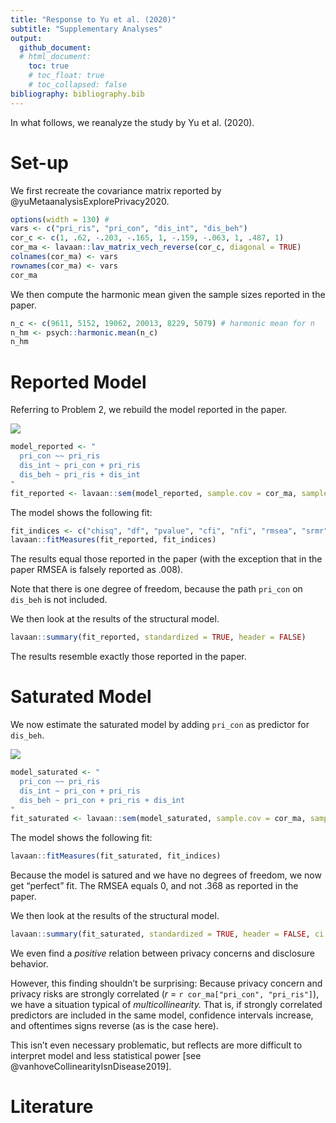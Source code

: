 ```yaml
---
title: "Response to Yu et al. (2020)"
subtitle: "Supplementary Analyses"
output: 
  github_document:
  # html_document:
    toc: true
    # toc_float: true
    # toc_collapsed: false
bibliography: bibliography.bib
---
```


In what follows, we reanalyze the study by Yu et al. (2020).

# Set-up

We first recreate the covariance matrix reported by @yuMetaanalysisExplorePrivacy2020.

```r
options(width = 130) # 
vars <- c("pri_ris", "pri_con", "dis_int", "dis_beh")
cor_c <- c(1, .62, -.203, -.165, 1, -.159, -.063, 1, .487, 1)
cor_ma <- lavaan::lav_matrix_vech_reverse(cor_c, diagonal = TRUE)
colnames(cor_ma) <- vars
rownames(cor_ma) <- vars
cor_ma
```

We then compute the harmonic mean given the sample sizes reported in the paper. 

```r
n_c <- c(9611, 5152, 19062, 20013, 8229, 5079) # harmonic mean for n
n_hm <- psych::harmonic.mean(n_c)
n_hm
```

# Reported Model

Referring to Problem 2, we rebuild the model reported in the paper.

![](figures/model_reported.png)

```r
model_reported <- "
  pri_con ~~ pri_ris
  dis_int ~ pri_con + pri_ris
  dis_beh ~ pri_ris + dis_int
"
fit_reported <- lavaan::sem(model_reported, sample.cov = cor_ma, sample.nobs = n_hm)
```

The model shows the following fit: 

```r
fit_indices <- c("chisq", "df", "pvalue", "cfi", "nfi", "rmsea", "srmr")
lavaan::fitMeasures(fit_reported, fit_indices)
```

The results equal those reported in the paper (with the exception that in the paper RMSEA is falsely reported as .008). 

Note that there is one degree of freedom, because the path `pri_con` on `dis_beh` is not included.

We then look at the results of the structural model.

```r
lavaan::summary(fit_reported, standardized = TRUE, header = FALSE)
```

The results resemble exactly those reported in the paper.

# Saturated Model

We now estimate the saturated model by adding `pri_con` as predictor for `dis_beh`. 

![](figures/model_saturated.png)

```r
model_saturated <- "
  pri_con ~~ pri_ris
  dis_int ~ pri_con + pri_ris
  dis_beh ~ pri_con + pri_ris + dis_int
"
fit_saturated <- lavaan::sem(model_saturated, sample.cov = cor_ma, sample.nobs = n_hm)
```

The model shows the following fit: 

```r
lavaan::fitMeasures(fit_saturated, fit_indices)
```

Because the model is satured and we have no degrees of freedom, we now get "perfect" fit. The RMSEA equals 0, and not .368 as reported in the paper.

We then look at the results of the structural model.

```r
lavaan::summary(fit_saturated, standardized = TRUE, header = FALSE, ci = TRUE)
```

We even find a _positive_ relation between privacy concerns and disclosure behavior. 

However, this finding shouldn't be surprising: Because privacy concern and privacy risks are strongly correlated (_r_ = `r cor_ma["pri_con", "pri_ris"]`), we have a situation typical of _multicollinearity._ That is, if strongly correlated predictors are included in the same model, confidence intervals increase, and oftentimes signs reverse (as is the case here). 

This isn't even necessary problematic, but reflects are more difficult to interpret model and less statistical power [see @vanhoveCollinearityIsnDisease2019].

# Literature
